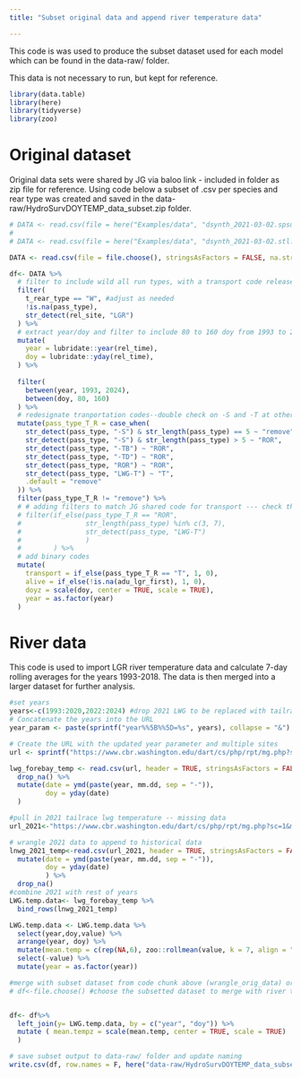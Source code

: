 ```yaml
---
title: "Subset original data and append river temperature data"

---
```


This code is was used to produce the subset dataset used for each model which can be found in the data-raw/ folder. 

This data is not necessary to run, but kept for reference.


```r
library(data.table)
library(here)
library(tidyverse)
library(zoo)
```


# Original dataset

Original data sets were shared by JG via baloo link  - included in folder as zip file for reference. Using code below a subset of .csv per species and rear type was created and saved in the data-raw/HydroSurvDOYTEMP_data_subset.zip folder. 

```r


# DATA <- read.csv(file = here("Examples/data", "dsynth_2021-03-02.spsu.subset.csv"), stringsAsFactors = FALSE, na.strings = c("", "NA"))
# 
# DATA <- read.csv(file = here("Examples/data", "dsynth_2021-03-02.stl.subset.csv"), stringsAsFactors = FALSE, na.strings = c("", "NA"))

DATA <- read.csv(file = file.choose(), stringsAsFactors = FALSE, na.strings = c("", "NA")) #select either spsu  ch or stl subset file

df<- DATA %>%
  # filter to include wild all run types, with a transport code released from LGR
  filter(
    t_rear_type == "W", #adjust as needed
    !is.na(pass_type),
    str_detect(rel_site, "LGR")
  ) %>%
  # extract year/doy and filter to include 80 to 160 doy from 1993 to 2018
  mutate(
    year = lubridate::year(rel_time),
    doy = lubridate::yday(rel_time),
  ) %>%
  
  filter(
    between(year, 1993, 2024),
    between(doy, 80, 160)
  ) %>%
  # redesignate tranportation codes--double check on -S and -T at other locations 
  mutate(pass_type_T_R = case_when(
    str_detect(pass_type, "-S") & str_length(pass_type) == 5 ~ "remove",
    str_detect(pass_type, "-S") & str_length(pass_type) > 5 ~ "ROR",
    str_detect(pass_type, "-TB") ~ "ROR",
    str_detect(pass_type, "-TD") ~ "ROR",
    str_detect(pass_type, "ROR") ~ "ROR",
    str_detect(pass_type, "LWG-T") ~ "T",
    .default = "remove"
  )) %>%
  filter(pass_type_T_R != "remove") %>% 
  # # adding filters to match JG shared code for transport --- check this still stands
  # filter(if_else(pass_type_T_R == "ROR", 
  #                str_length(pass_type) %in% c(3, 7),
  #                str_detect(pass_type, "LWG-T")
  #                )
  #        ) %>%
  # add binary codes
  mutate(
    transport = if_else(pass_type_T_R == "T", 1, 0),
    alive = if_else(!is.na(adu_lgr_first), 1, 0),
    doyz = scale(doy, center = TRUE, scale = TRUE),
    year = as.factor(year)
  ) 
```

# River data

This code is used to import LGR river temperature data and calculate 7-day rolling averages for the years 1993-2018. The data is then merged into a larger dataset for further analysis. 


```r

#set years
years<-c(1993:2020,2022:2024) #drop 2021 LWG to be replaced with tailrace
# Concatenate the years into the URL
year_param <- paste(sprintf("year%%5B%%5D=%s", years), collapse = "&")

# Create the URL with the updated year parameter and multiple sites
url <- sprintf("https://www.cbr.washington.edu/dart/cs/php/rpt/mg.php?sc=1&mgconfig=river&outputFormat=csvSingle&%s&loc%%5B%%5D=LWG&data%%5B%%5D=Temp+%%28WQM%%29&startdate=1%%2F1&enddate=12%%2F31&avgyear=0&consolidate=1&grid=1&y1min=0&y1max=&y2min=&y2max=&size=large", year_param)

lwg_forebay_temp <- read.csv(url, header = TRUE, stringsAsFactors = FALSE) %>%
  drop_na() %>% 
  mutate(date = ymd(paste(year, mm.dd, sep = "-")),
         doy = yday(date)
  )

#pull in 2021 tailrace lwg temperature -- missing data
url_2021<-"https://www.cbr.washington.edu/dart/cs/php/rpt/mg.php?sc=1&mgconfig=river&outputFormat=csvSingle&year%5B%5D=2021&loc%5B%5D=LGNW&data%5B%5D=Temp+%28WQM%29&startdate=1%2F1&enddate=12%2F31&avgyear=0&consolidate=1&grid=1&y1min=0&y1max=&y2min=&y2max=&size=large"

# wrangle 2021 data to append to historical data
lnwg_2021_temp<-read.csv(url_2021, header = TRUE, stringsAsFactors = FALSE) %>%
  mutate(date = ymd(paste(year, mm.dd, sep = "-")),
         doy = yday(date)
         ) %>% 
  drop_na()
#combine 2021 with rest of years
LWG.temp.data<- lwg_forebay_temp %>%
  bind_rows(lnwg_2021_temp)

LWG.temp.data <- LWG.temp.data %>%
  select(year,doy,value) %>% 
  arrange(year, doy) %>%
  mutate(mean.temp = c(rep(NA,6), zoo::rollmean(value, k = 7, align = "right"))) %>% 
  select(-value) %>% 
  mutate(year = as.factor(year))


```

```r

#merge with subset dataset from code chunk above (wrangle_orig_data) or import already saved subset file in data-raw/ 
# df<-file.choose() #choose the subsetted dataset to merge with river temperature data 


df<- df%>% 
  left_join(y= LWG.temp.data, by = c("year", "doy")) %>% 
  mutate ( mean.tempz = scale(mean.temp, center = TRUE, scale = TRUE)
  ) 

# save subset output to data-raw/ folder and update naming
write.csv(df, row.names = F, here("data-raw/HydroSurvDOYTEMP_data_subset", "natural_steelhead_data_subset.csv"))
```

